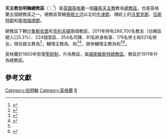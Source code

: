{{Refimprove|time=2020-09-20T04:50:33+00:00}}
{{NoteTA
|1=zh-hk:伯爾納鐸; zh-tw:伯爾納定;
|2=zh-hant:斯德望; zh-hans:斯德望; zh-hk:德範;
|3=zh-cn:威斯敏斯特; zh-hk:西敏; zh-tw:西敏; zh-sg:西敏;
}}
{{Infobox Roman Catholic diocese
|Roman Catholic Diocese of = 天主教伯明翰總教區
|Latin name of diocese = Archidioecesis Birminghamiensis
|local = The Archdiocese of Birmingham{{en}}
|border = catholic
|image = [[File:St_Chad's_Cathedral,_Birmingham.jpg|250px]]
|caption = 聖嘉德主教座堂
|coat_of_arms = [[File:Coat_of_Arms_of_the_Roman_Catholic_Archdiocese_of_Birmingham.svg|175px]]
|coat_of_arms_caption = 總教區牧徽
|location = [[英格蘭|英格蘭]]
|territory = [[牛津郡|牛津郡]]、[[沃里克郡|沃里克郡]]、[[伍斯特郡|伍斯特郡]]和[[斯塔福德郡|斯塔福德郡]]
|population = 465,587
|rite = [[羅馬禮|羅馬禮]]
|patron = [[聖母無染原罪瞻禮|無原罪聖母]]、{{link-en|麥西亞的嘉德|Chad of Mercia|聖嘉德}}
|province = 伯明翰
|established = 1850年
|cathedral = [[聖嘉德主教座堂|聖嘉德主教座堂]]
|co-cathedral =
|leadership = 總主教
|website = [https://www.birminghamdiocese.org.uk/ 總教區官方網站]
|pope = {{incumbent pope}}
|metropolitan = {{link-en|伯爾納鐸·朗利|Bernard Longley}}
|coadjutor archbishop =
|auxiliary = {{link-de|威廉·肯尼|William Kenney}}<br />{{link-de|達味·埃文斯 (主教)|David Evans (Bischof)|達味·厄爾尼斯特·嘉祿·埃文斯}}<br />{{link-de|德範·賴特 (主教)|Stephen Wright (Bischof)|德範·雅各伯·老楞佐·賴特}}
|emeritus = {{link-en|斐理伯·帕哲特|Philip Pargeter}}（榮休輔理主教）<br />{{link-de|達味·基道霍·麥戈夫|David Christopher McGough|達味·C·麥戈夫}}（榮休輔理主教）
|map = [[File:Province_of_Birmingham.png|250px]]
|map_caption = 伯明翰總教區與兩個下轄教區的管轄圖
}}
'''天主教伯明翰總教區'''（{{lang-la|Archidioecesis Birminghamiensis}}；{{lang-en|The Archdiocese of Birmingham}}<ref>{{cite web |title=About us |url=https://www.birminghamdiocese.org.uk/the-archdiocese-of-birmingham |publisher=The Archdiocese of Birmingham |accessdate=2020-03-20 |archiveurl=https://web.archive.org/web/20200320143114/https://www.birminghamdiocese.org.uk/the-archdiocese-of-birmingham |archivedate=2020-03-20 |language=en |dead-url=no }}</ref>）是[[英國|英國]][[英格蘭|英格蘭]]一個[[羅馬天主教|羅馬天主教]]教省[[總教區|總教區]]，也是英格蘭五個總教區之一。總教區管轄[[泰晤士河|泰晤士河]]以北的[[牛津郡|牛津郡]]、傳統上的[[沃里克郡|沃里克郡]]、[[伍斯特郡|伍斯特郡]]和[[斯塔福德郡|斯塔福德郡]]。

總教區下轄[[天主教什魯斯伯里教區|什魯斯伯里]]和[[天主教克利夫頓教區|克利夫頓]]兩個教區，2011年時有286,700名教友（佔轄區總人口5.3%）、224個堂區、354名司鐸、81名終身執事、179名修士和521名修女。現任總主教為{{link-en|伯爾納鐸·朗利|Bernard Longley}}<ref>{{cite press release |title=RINUNCE E NOMINE, 01.10.2009 |url=https://press.vatican.va/content/salastampa/it/bollettino/pubblico/2009/10/01/0605/01409.html |publisher=Sala Stampa della Santa Sede |accessdate=2020-03-20 |archiveurl=https://web.archive.org/web/20200320143642/https://press.vatican.va/content/salastampa/it/bollettino/pubblico/2009/10/01/0605/01409.html |archivedate=2020-03-20 |language=it |date=2009-10-01 |dead-url=no }}</ref>，輔理主教為{{link-de|威廉·肯尼|William Kenney}}、{{link-de|達味·埃文斯 (主教)|David Evans (Bischof)|達味·厄爾尼斯特·嘉祿·埃文斯}}和{{link-de|德範·賴特 (主教)|Stephen Wright (Bischof)|德範·雅各伯·老楞佐·賴特}}<ref>{{cite press release |title=RINUNCE E NOMINE, 17.10.2006 |url=https://press.vatican.va/content/salastampa/it/bollettino/pubblico/2006/10/17/0514/01452.html |publisher=Sala Stampa della Santa Sede |accessdate=2020-03-20 |archiveurl=https://web.archive.org/web/20200320144001/https://press.vatican.va/content/salastampa/it/bollettino/pubblico/2006/10/17/0514/01452.html |archivedate=2020-03-20 |language=it |date=2006-10-17 |dead-url=no }}</ref><ref name="Vatican20200318">{{cite press release |title=Resignations and Appointments, 18.03.2020 |url=https://press.vatican.va/content/salastampa/en/bollettino/pubblico/2020/03/18/200318b.html |publisher=Holy See Press Office |accessdate=2020-03-20 |archiveurl=https://web.archive.org/web/20200320124828/https://press.vatican.va/content/salastampa/en/bollettino/pubblico/2020/03/18/200318b.html |archivedate=2020-03-20 |language=en |date=2020-03-20 |dead-url=no }}</ref>，榮休輔理主教為{{link-en|斐理伯·帕哲特|Philip Pargeter}}和{{link-de|達味·基道霍·麥戈夫|David Christopher McGough|達味·C·麥戈夫}}<ref name="Vatican20200318" /><ref>{{cite press release |title=RINUNCE E NOMINE, 31.07.2009 |url=https://press.vatican.va/content/salastampa/it/bollettino/pubblico/2009/07/31/0497/01174.html |publisher=Sala Stampa della Santa Sede |accessdate=2020-03-20 |archiveurl=https://web.archive.org/web/20200320155828/https://press.vatican.va/content/salastampa/it/bollettino/pubblico/2009/07/31/0497/01174.html |archivedate=2020-03-20 |language=it |date=2009-07-31 |dead-url=no }}</ref>。

英格蘭於1850年恢復[[聖統制|聖統制]]，升為教區，屬[[天主教威斯敏斯特總教區|威斯敏斯特總教區]]。教區於1911年升為總教區。

== 參考文獻 ==
{{reflist}}

{{英格蘭和威爾斯天主教教區}}

[[Category:伯明翰|Category:伯明翰]]
[[Category:英格蘭|Category:英格蘭]]
[[Category:英國天主教教區|B]]